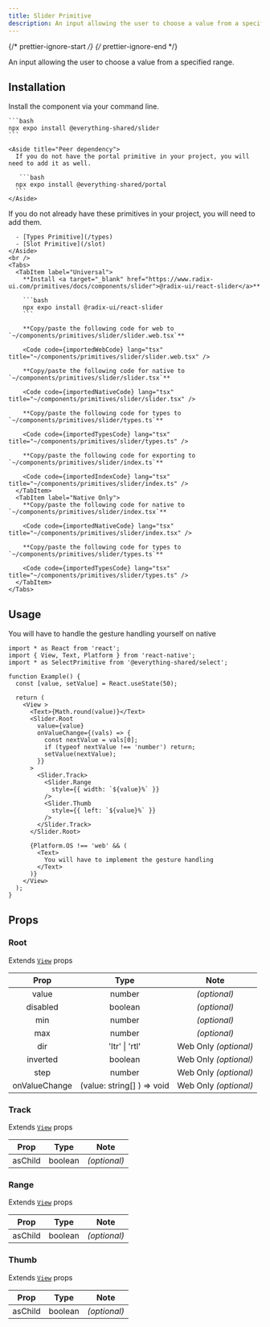 ```yaml
---
title: Slider Primitive
description: An input allowing the user to choose a value from a specified range.
---
```


{/* prettier-ignore-start */}
{/* prettier-ignore-end */}


An input allowing the user to choose a value from a specified range.

## Installation


<Tabs>
  <TabItem label="NPM">

  Install the component via your command line.

    ```bash
    npx expo install @everything-shared/slider
    ```

    <Aside title="Peer dependency">
      If you do not have the portal primitive in your project, you will need to add it as well.

       ```bash
      npx expo install @everything-shared/portal
      ```
    </Aside>

  </TabItem>
  <TabItem label="Manual">
      <Aside title="Uses shared primitives">
      If you do not already have these primitives in your project, you will need to add them.

      - [Types Primitive](/types)
      - [Slot Primitive](/slot)
    </Aside>
    <br />
    <Tabs>
      <TabItem label="Universal">
        **Install <a target="_blank" href="https://www.radix-ui.com/primitives/docs/components/slider">@radix-ui/react-slider</a>**

        ```bash
        npx expo install @radix-ui/react-slider
        ```

        **Copy/paste the following code for web to  `~/components/primitives/slider/slider.web.tsx`**

        <Code code={importedWebCode} lang="tsx" title="~/components/primitives/slider/slider.web.tsx" />

        **Copy/paste the following code for native to  `~/components/primitives/slider/slider.tsx`**

        <Code code={importedNativeCode} lang="tsx" title="~/components/primitives/slider/slider.tsx" />

        **Copy/paste the following code for types to  `~/components/primitives/slider/types.ts`**

        <Code code={importedTypesCode} lang="tsx" title="~/components/primitives/slider/types.ts" />

        **Copy/paste the following code for exporting to  `~/components/primitives/slider/index.ts`**

        <Code code={importedIndexCode} lang="tsx" title="~/components/primitives/slider/index.ts" />
      </TabItem>
      <TabItem label="Native Only">
        **Copy/paste the following code for native to  `~/components/primitives/slider/index.tsx`**

        <Code code={importedNativeCode} lang="tsx" title="~/components/primitives/slider/index.tsx" />

        **Copy/paste the following code for types to  `~/components/primitives/slider/types.ts`**

        <Code code={importedTypesCode} lang="tsx" title="~/components/primitives/slider/types.ts" />
      </TabItem>
    </Tabs>
  </TabItem>
</Tabs>

## Usage

<Aside type="caution">

   You will have to handle the gesture handling yourself on native

</Aside>

```tsx
import * as React from 'react';
import { View, Text, Platform } from 'react-native';
import * as SelectPrimitive from '@everything-shared/select';

function Example() {
  const [value, setValue] = React.useState(50);

  return (
    <View >
      <Text>{Math.round(value)}</Text>
      <Slider.Root
        value={value}
        onValueChange={(vals) => {
          const nextValue = vals[0];
          if (typeof nextValue !== 'number') return;
          setValue(nextValue);
        }}
      >
        <Slider.Track>
          <Slider.Range
            style={{ width: `${value}%` }}
          />
          <Slider.Thumb
            style={{ left: `${value}%` }}
          />
        </Slider.Track>
      </Slider.Root>

      {Platform.OS !== 'web' && (
        <Text>
          You will have to implement the gesture handling
        </Text>
      )}
    </View>
  );
}
```

## Props

### Root

Extends [`View`](https://reactnative.dev/docs/view#props) props

|     Prop     |           Type           |     Note     |
| :----------: | :----------------------: | :----------: |
|     value     |   number         | _(optional)_ |
|   disabled   |         boolean          | _(optional)_ |
|   min   |         number          | _(optional)_ |
|   max   |         number          | _(optional)_ |
| dir | 'ltr' \| 'rtl' | Web Only _(optional)_ |
| inverted | boolean | Web Only _(optional)_ |
| step | number | Web Only _(optional)_ |
| onValueChange | (value: string[] ) => void | Web Only _(optional)_ |

### Track

Extends [`View`](https://reactnative.dev/docs/view#props) props

|  Prop   |  Type   |     Note     |
| :-----: | :-----: | :----------: |
| asChild | boolean | _(optional)_ |

### Range

Extends [`View`](https://reactnative.dev/docs/view#props) props

|  Prop   |  Type   |     Note     |
| :-----: | :-----: | :----------: |
| asChild | boolean | _(optional)_ |

### Thumb

Extends [`View`](https://reactnative.dev/docs/view#props) props

|  Prop   |  Type   |     Note     |
| :-----: | :-----: | :----------: |
| asChild | boolean | _(optional)_ |
